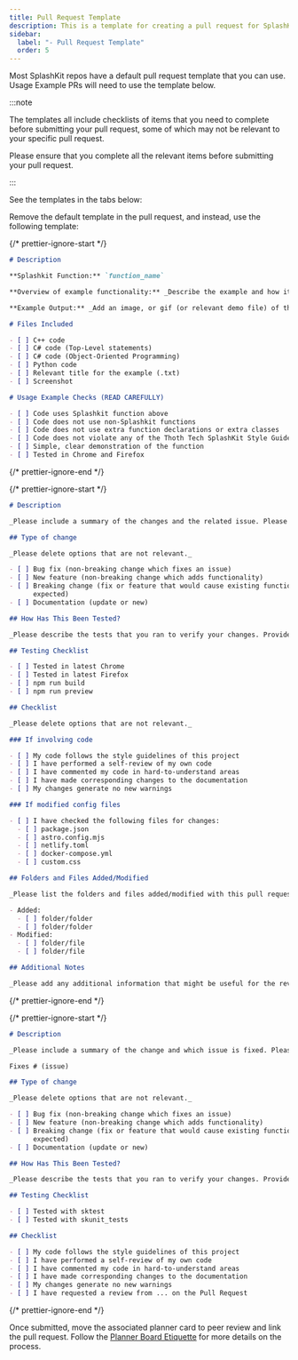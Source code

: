 ```yaml
---
title: Pull Request Template
description: This is a template for creating a pull request for SplashKit Website.
sidebar:
  label: "- Pull Request Template"
  order: 5
---
```



Most SplashKit repos have a default pull request template that you can use. Usage Example PRs will
need to use the template below.

:::note

The templates all include checklists of items that you need to complete before submitting your pull
request, some of which may not be relevant to your specific pull request.

Please ensure that you complete all the relevant items before submitting your pull request.

:::

See the templates in the tabs below:

<Tabs>

<TabItem label="Usage Examples">

Remove the default template in the pull request, and instead, use the following template:

{/* prettier-ignore-start */}

```markdown
# Description

**Splashkit Function:** `function_name`

**Overview of example functionality:** _Describe the example and how it demonstrates the function._

**Example Output:** _Add an image, or gif (or relevant demo file) of the example code running._

# Files Included

- [ ] C++ code
- [ ] C# code (Top-Level statements)
- [ ] C# code (Object-Oriented Programming)
- [ ] Python code
- [ ] Relevant title for the example (.txt)
- [ ] Screenshot

# Usage Example Checks (READ CAREFULLY)

- [ ] Code uses Splashkit function above
- [ ] Code does not use non-Splashkit functions
- [ ] Code does not use extra function declarations or extra classes
- [ ] Code does not violate any of the Thoth Tech SplashKit Style Guide rules
- [ ] Simple, clear demonstration of the function
- [ ] Tested in Chrome and Firefox
```

{/* prettier-ignore-end */}

</TabItem>

<TabItem label="SplashKit Website">

{/* prettier-ignore-start */}

```markdown
# Description

_Please include a summary of the changes and the related issue. Please also include relevant motivation and context. List any dependencies that are required for this change._

## Type of change

_Please delete options that are not relevant._

- [ ] Bug fix (non-breaking change which fixes an issue)
- [ ] New feature (non-breaking change which adds functionality)
- [ ] Breaking change (fix or feature that would cause existing functionality to not work as
      expected)
- [ ] Documentation (update or new)

## How Has This Been Tested?

_Please describe the tests that you ran to verify your changes. Provide instructions so we can reproduce. Please also list any relevant details for your test configuration._

## Testing Checklist

- [ ] Tested in latest Chrome
- [ ] Tested in latest Firefox
- [ ] npm run build
- [ ] npm run preview

## Checklist

_Please delete options that are not relevant._

### If involving code

- [ ] My code follows the style guidelines of this project
- [ ] I have performed a self-review of my own code
- [ ] I have commented my code in hard-to-understand areas
- [ ] I have made corresponding changes to the documentation
- [ ] My changes generate no new warnings

### If modified config files

- [ ] I have checked the following files for changes:
  - [ ] package.json
  - [ ] astro.config.mjs
  - [ ] netlify.toml
  - [ ] docker-compose.yml
  - [ ] custom.css

## Folders and Files Added/Modified

_Please list the folders and files added/modified with this pull request and delete options that are not relevant._

- Added:
  - [ ] folder/folder
  - [ ] folder/folder
- Modified:
  - [ ] folder/file
  - [ ] folder/file

## Additional Notes

_Please add any additional information that might be useful for the reviewers._
```

{/* prettier-ignore-end */}

</TabItem>

<TabItem label="SplashKit Expansion">

{/* prettier-ignore-start */}

```markdown
# Description

_Please include a summary of the change and which issue is fixed. Please also include relevant motivation and context. List any dependencies that are required for this change._

Fixes # (issue)

## Type of change

_Please delete options that are not relevant._

- [ ] Bug fix (non-breaking change which fixes an issue)
- [ ] New feature (non-breaking change which adds functionality)
- [ ] Breaking change (fix or feature that would cause existing functionality to not work as
      expected)
- [ ] Documentation (update or new)

## How Has This Been Tested?

_Please describe the tests that you ran to verify your changes. Provide instructions so we can reproduce. Please also list any relevant details for your test configuration_

## Testing Checklist

- [ ] Tested with sktest
- [ ] Tested with skunit_tests

## Checklist

- [ ] My code follows the style guidelines of this project
- [ ] I have performed a self-review of my own code
- [ ] I have commented my code in hard-to-understand areas
- [ ] I have made corresponding changes to the documentation
- [ ] My changes generate no new warnings
- [ ] I have requested a review from ... on the Pull Request
```

{/* prettier-ignore-end */}

</TabItem>
</Tabs>

Once submitted, move the associated planner card to peer review and link the pull request. Follow
the [Planner Board Etiquette](/products/splashkit/07-planner-board) for more details on the process.
